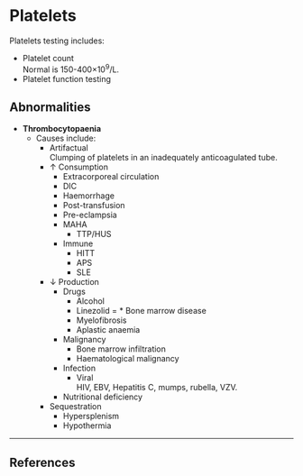 # Platelets {#sec-platelet}

Platelets testing includes:

* Platelet count\
Normal is 150-400×10^9^/L.
* Platelet function testing


## Abnormalities

* **Thrombocytopaenia**
	* Causes include:
		* Artifactual\
		Clumping of platelets in an inadequately anticoagulated tube.
		* ↑ Consumption
			* Extracorporeal circulation
			* DIC
			* Haemorrhage
			* Post-transfusion
			* Pre-eclampsia
			* MAHA
				* TTP/HUS
			* Immune
				* HITT
				* APS
				* SLE
		* ↓ Production
			* Drugs
				* Alcohol
				* Linezolid
=			* Bone marrow disease
				* Myelofibrosis
				* Aplastic anaemia
			* Malignancy
				* Bone marrow infiltration
				* Haematological malignancy
			* Infection
				* Viral\
				HIV, EBV, Hepatitis C, mumps, rubella, VZV.
			* Nutritional deficiency
		* Sequestration
			* Hypersplenism
			* Hypothermia

---

## References